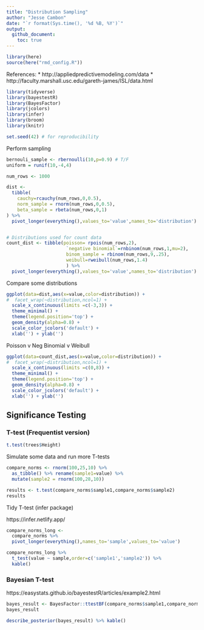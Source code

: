 ```yaml
---
title: "Distribution Sampling"
author: "Jesse Cambon"
date: "`r format(Sys.time(), '%d %B, %Y')`"
output:
  github_document:
    toc: true
---
```


```r
library(here)
source(here("rmd_config.R"))
```

References:
* http://appliedpredictivemodeling.com/data
* http://faculty.marshall.usc.edu/gareth-james/ISL/data.html

```r
library(tidyverse)
library(bayestestR)
library(BayesFactor)
library(jcolors)
library(infer)
library(broom)
library(knitr)

set.seed(42) # for reproducibility
```

Perform sampling

```r
bernouli_sample <- rbernoulli(10,p=0.9) # T/F
uniform = runif(10,-4,4)

num_rows <- 1000

dist <- 
  tibble(
    cauchy=rcauchy(num_rows,0,0.5),
    norm_sample = rnorm(num_rows,0,0.5),
    beta_sample = rbeta(num_rows,0,1)
) %>%
  pivot_longer(everything(),values_to='value',names_to='distribution')


# Distributions used for count data
count_dist <- tibble(poisson= rpois(num_rows,2),
                      `negative binomial`=rnbinom(num_rows,1,mu=2),
                      binom_sample = rbinom(num_rows,9,.25),
                      weibull=rweibull(num_rows,1.4)
                      ) %>%
  pivot_longer(everything(),values_to='value',names_to='distribution')
```

Compare some distributions

```r
ggplot(data=dist,aes(x=value,color=distribution)) + 
#  facet_wrap(~distribution,ncol=1) +
  scale_x_continuous(limits =c(-3,3)) +
  theme_minimal() +
  theme(legend.position='top') +
  geom_density(alpha=0.8) +
  scale_color_jcolors('default') + 
  xlab('') + ylab('')
```

Poisson v Neg Binomial v Weibull

```r
ggplot(data=count_dist,aes(x=value,color=distribution)) + 
#  facet_wrap(~distribution,ncol=1) +
  scale_x_continuous(limits =c(0,8)) +
  theme_minimal() +
  theme(legend.position='top') +
  geom_density(alpha=0.8) +
  scale_color_jcolors('default') + 
  xlab('') + ylab('')
```


## Significance Testing

### T-test (Frequentist version)

```r
t.test(trees$Height)
```

Simulate some data and run more T-tests

```r
compare_norms <- rnorm(100,25,10) %>%
  as_tibble() %>% rename(sample1=value) %>%
  mutate(sample2 = rnorm(100,28,10))

results <- t.test(compare_norms$sample1,compare_norms$sample2)
results
```

Tidy T-test (infer package)

https://infer.netlify.app/

```r
compare_norms_long <- 
  compare_norms %>%
  pivot_longer(everything(),names_to='sample',values_to='value')

compare_norms_long %>%
  t_test(value ~ sample,order=c('sample1','sample2')) %>%
  kable()
```


### Bayesian T-test

https://easystats.github.io/bayestestR/articles/example2.html
```r
bayes_result <- BayesFactor::ttestBF(compare_norms$sample1,compare_norms$sample2)
bayes_result
```
```r
describe_posterior(bayes_result) %>% kable()
```

